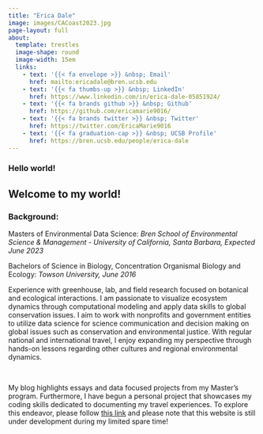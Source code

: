 ```yaml
---
title: "Erica Dale"
image: images/CACoast2023.jpg
page-layout: full
about: 
  template: trestles
  image-shape: round
  image-width: 15em
  links:
    - text: '{{< fa envelope >}} &nbsp; Email'
      href: mailto:ericadale@bren.ucsb.edu
    - text: '{{< fa thumbs-up >}} &nbsp; LinkedIn'
      href: https://www.linkedin.com/in/erica-dale-05851924/
    - text: '{{< fa brands github >}} &nbsp; Github'
      href: https://github.com/ericamarie9016/
    - text: '{{< fa brands twitter >}} &nbsp; Twitter'
      href: https://twitter.com/EricaMarie9016
    - text: '{{< fa graduation-cap >}} &nbsp; UCSB Profile'
      href: https://bren.ucsb.edu/people/erica-dale
---
```


<h3>**Hello world!**</h3>

<h2 class="custom-subtitle">

Welcome to my world!

</h2>

<h3>Background:</h3>

Masters of Environmental Data Science: <i> Bren School of Environmental Science & Management - University of California, Santa Barbara, Expected June 2023</i>

Bachelors of Science in Biology, Concentration Organismal Biology and Ecology: <i>Towson University, June 2016</i>

Experience with greenhouse, lab, and field research focused on botanical and ecological interactions. I am passionate to visualize ecosystem dynamics through computational modeling and apply data skills to global conservation issues. I aim to work with nonprofits and government entities to utilize data science for science communication and decision making on global issues such as conservation and environmental justice. With regular national and international travel, I enjoy expanding my perspective through hands-on lessons regarding other cultures and regional environmental dynamics.

<br>

My blog highlights essays and data focused projects from my Master's program. Furthermore, I have begun a personal project that showcases my coding skills dedicated to documenting my travel experiences. To explore this endeavor, please follow <a href="https://ericamarie9016.github.io/travels/">this link</a> and please note that this website is still under development during my limited spare time!
